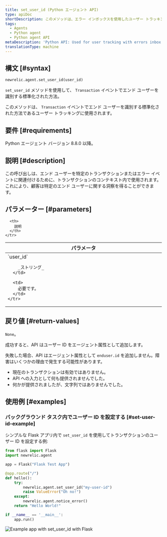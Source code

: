 ```yaml
---
title: set_user_id (Python エージェント API)
type: apiDoc
shortDescription: このメソッドは、エラー インボックスを使用したユーザー トラッキングに使用されます。
tags:
  - Agents
  - Python agent
  - Python agent API
metaDescription: 'Python API: Used for user tracking with errors inbox.'
translationType: machine
---
```



## 構文 [#syntax]

```py
newrelic.agent.set_user_id(user_id)
```

`set_user_id` メソッドを使用して、 `Transaction` イベントでエンド ユーザーを識別する標準化された方法。

このメソッドは、 `Transaction` イベントでエンド ユーザーを識別する標準化された方法であるユーザー トラッキングに使用されます。

## 要件 [#requirements]

Python エージェント バージョン 8.8.0 以降。

## 説明 [#description]

この呼び出しは、エンド ユーザーを特定のトランザクションまたはエラー イベントに関連付けるために、トランザクションのコンテキスト内で使用されます。これにより、顧客は特定のエンド ユーザーに関する洞察を得ることができます。

## パラメーター [#parameters]

<table>
  <thead>
    <tr>
      <th width="25%">
        パラメータ
      </th>

      <th>
        説明
      </th>
    </tr>
  </thead>

  <tbody>
    <tr>
      <td>
        `user_id`

        _ストリング_
      </td>

      <td>
        必要です。
      </td>
    </tr>
  </tbody>
</table>

## 戻り値 [#return-values]

`None`。

成功すると、API はユーザー ID をエージェント属性として追加します。

失敗した場合、API はエージェント属性として `enduser.id` を追加しません。障害はいくつかの理由で発生する可能性があります。

* 現在のトランザクションは有効ではありません。
* API への入力として何も提供されませんでした。
* 何かが提供されましたが、文字列ではありませんでした。

## 使用例 [#examples]

### バックグラウンド タスク内でユーザー ID を設定する [#set-user-id-example]

シンプルな Flask アプリ内で `set_user_id` を使用してトランザクションのユーザー ID を設定する例:

```py
from flask import Flask
import newrelic.agent

app = Flask("Flask Test App")

@app.route("/")
def hello():
    try:
        newrelic.agent.set_user_id("my-user-id")
        raise ValueError("Oh no!")
    except:
        newrelic.agent.notice_error()
    return "Hello World!"

if __name__ == '__main__':
    app.run()
```

<img
  title="Example app with set_user_id with Flask"
  alt="Example app with set_user_id with Flask"
  src={errorsinboxPythonSetUserID}
/>